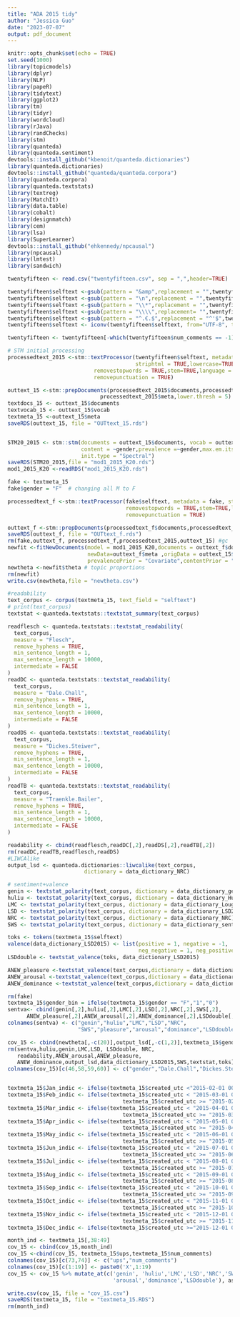 ---
title: "ADA 2015 tidy"
author: "Jessica Guo"
date: "2023-07-07"
output: pdf_document
---

```{r setup, include=FALSE}
knitr::opts_chunk$set(echo = TRUE)
set.seed(1000)
library(topicmodels)
library(dplyr)
library(NLP)
library(papeR)
library(tidytext)
library(ggplot2)
library(tm)
library(tidyr)
library(wordcloud)
library(rJava)
library(randChecks)
library(stm)
library(quanteda)
library(quanteda.sentiment)
devtools::install_github("kbenoit/quanteda.dictionaries") 
library(quanteda.dictionaries)
devtools::install_github("quanteda/quanteda.corpora")
library(quanteda.corpora)
library(quanteda.textstats)
library(textreg)
library(MatchIt)
library(data.table)
library(cobalt)
library(designmatch)
library(cem)
library(lsa)
library(SuperLearner)
devtools::install_github("ehkennedy/npcausal")
library(npcausal)
library(lmtest)
library(sandwich)
```


```{r, processing and STM}
twentyfifteen <- read.csv("twentyfifteen.csv", sep = ",",header=TRUE)

twentyfifteen$selftext <-gsub(pattern = "&amp",replacement = "",twentyfifteen$selftext) # &
twentyfifteen$selftext <-gsub(pattern = "\n",replacement = "",twentyfifteen$selftext) #\n bolden
twentyfifteen$selftext <-gsub(pattern = "\\*",replacement = "",twentyfifteen$selftext) #asterisk
twentyfifteen$selftext <-gsub(pattern = "\\\\",replacement= "",twentyfifteen$selftext) # blackslash
twentyfifteen$selftext <-gsub(pattern = "^.€.$",replacement = "^'$",twentyfifteen$selftext) # apostrophe
twentyfifteen$selftext <- iconv(twentyfifteen$selftext, from="UTF-8", to="ASCII", sub="") # also apostrophe

twentyfifteen <- twentyfifteen[-which(twentyfifteen$num_comments == -1),]

# STM initial processing
processedtext_2015 <-stm::textProcessor(twentyfifteen$selftext, metadata = twentyfifteen, 
                                        striphtml = TRUE,lowercase=TRUE,
                           removestopwords = TRUE,stem=TRUE,language = "en",verbose = TRUE,
                           removepunctuation = TRUE)

outtext_15 <-stm::prepDocuments(processedtext_2015$documents,processedtext_2015$vocab,
                             processedtext_2015$meta,lower.thresh = 5)
textdocs_15 <- outtext_15$documents
textvocab_15 <- outtext_15$vocab
textmeta_15 <-outtext_15$meta
saveRDS(outtext_15, file = "OUTtext_15.rds")


STM20_2015 <- stm::stm(documents = outtext_15$documents, vocab = outtext_15$vocab, K = 20,
                       content = ~gender,prevalence =~gender,max.em.its = 75, data = outtext_15$meta,
                       init.type = "Spectral")
saveRDS(STM20_2015,file = "mod1_2015_K20.rds")
mod1_2015_K20 <-readRDS("mod1_2015_K20.rds")

fake <- textmeta_15
fake$gender = "F"  # changing all M to F

processedtext_f <-stm::textProcessor(fake$selftext, metadata = fake, striphtml = TRUE,lowercase=TRUE,
                                     removestopwords = TRUE,stem=TRUE,language = "en",verbose = TRUE,
                                     removepunctuation = TRUE)

outtext_f <-stm::prepDocuments(processedtext_f$documents,processedtext_f$vocab,processedtext_f$meta,lower.thresh = 5)
saveRDS(outtext_f, file = "OUTtext_f.rds")
rm(fake,outtext_f, processedtext_f,processedtext_2015,outtext_15) #gc
newfit <-fitNewDocuments(model = mod1_2015_K20,documents = outtext_f$documents,
                         newData=outtext_f$meta ,origData = outtext_15$meta,
                         prevalencePrior = "Covariate",contentPrior = "Average",verbose = TRUE)
newtheta <-newfit$theta # topic proportions
rm(newfit)
write.csv(newtheta,file = "newtheta.csv")


```

```{r, other text cov}
#readability
text_corpus <- corpus(textmeta_15, text_field = "selftext")
# print(text_corpus)
textstat <-quanteda.textstats::textstat_summary(text_corpus)

readflesch <- quanteda.textstats::textstat_readability(
  text_corpus,
  measure = "Flesch",
  remove_hyphens = TRUE,
  min_sentence_length = 1,
  max_sentence_length = 10000,
  intermediate = FALSE
)
readDC <- quanteda.textstats::textstat_readability(
  text_corpus,
  measure = "Dale.Chall",
  remove_hyphens = TRUE,
  min_sentence_length = 1,
  max_sentence_length = 10000,
  intermediate = FALSE
)
readDS <- quanteda.textstats::textstat_readability(
  text_corpus,
  measure = "Dickes.Steiwer",
  remove_hyphens = TRUE,
  min_sentence_length = 1,
  max_sentence_length = 10000,
  intermediate = FALSE
)
readTB <- quanteda.textstats::textstat_readability(
  text_corpus,
  measure = "Traenkle.Bailer",
  remove_hyphens = TRUE,
  min_sentence_length = 1,
  max_sentence_length = 10000,
  intermediate = FALSE
)

readability <- cbind(readflesch,readDC[,2],readDS[,2],readTB[,2])
rm(readDC,readTB,readflesch,readDS)
#LIWCAlike
output_lsd <- quanteda.dictionaries::liwcalike(text_corpus, 
                        dictionary = data_dictionary_NRC)

# sentiment+valence
genin <- textstat_polarity(text_corpus, dictionary = data_dictionary_geninqposneg)
huliu <- textstat_polarity(text_corpus, dictionary = data_dictionary_HuLiu)
LMC <- textstat_polarity(text_corpus, dictionary = data_dictionary_LoughranMcDonald)
LSD <- textstat_polarity(text_corpus, dictionary = data_dictionary_LSD2015)
NRC <- textstat_polarity(text_corpus, dictionary = data_dictionary_NRC)
SWS <- textstat_polarity(text_corpus, dictionary = data_dictionary_sentiws)

toks <- tokens(textmeta_15$selftext)
valence(data_dictionary_LSD2015) <- list(positive = 1, negative = -1, 
                                         neg_negative = 1, neg_positive = -1)
LSDdouble <- textstat_valence(toks, data_dictionary_LSD2015)

ANEW_pleasure <-textstat_valence(text_corpus,dictionary = data_dictionary_ANEW["pleasure"])
ANEW_arousal <-textstat_valence(text_corpus,dictionary = data_dictionary_ANEW["arousal"])
ANEW_dominance <-textstat_valence(text_corpus,dictionary = data_dictionary_ANEW["dominance"])

rm(fake)
textmeta_15$gender_bin = ifelse(textmeta_15$gender == "F","1","0")
sentva<- cbind(genin[,2],huliu[,2],LMC[,2],LSD[,2],NRC[,2],SWS[,2],
      ANEW_pleasure[,2],ANEW_arousal[,2],ANEW_dominance[,2],LSDdouble[,2],textmeta_15$gender_bin)
colnames(sentva) <- c("genin","huliu","LMC","LSD","NRC",
                      "SWS","pleasure","arousal","dominance","LSDdouble","gender")

cov_15 <- cbind(newtheta[,-c(20)],output_lsd[,-c(1,2)],textmeta_15$gender_bin,sentva[,-c(11)],readability[,-c(1)])
rm(sentva,huliu,genin,LMC,LSD, LSDdouble, NRC,
   readability,ANEW_arousal,ANEW_pleasure,
   ANEW_dominance,output_lsd,data_dictionary_LSD2015,SWS,textstat,toks)
colnames(cov_15)[c(46,58,59,60)] <- c("gender","Dale.Chall","Dickes.Steiwer","Traenkle.Bailer")


textmeta_15$Jan_indic <- ifelse(textmeta_15$created_utc <"2015-02-01 00:00:00", "1","0")
textmeta_15$Feb_indic <- ifelse(textmeta_15$created_utc < "2015-03-01 00:00:00" &
                                    textmeta_15$created_utc >= "2015-02-01 00:00:00", "1","0")
textmeta_15$Mar_indic <- ifelse(textmeta_15$created_utc < "2015-04-01 00:00:00" &
                                    textmeta_15$created_utc >= "2015-03-01 00:00:00", "1","0")
textmeta_15$Apr_indic <- ifelse(textmeta_15$created_utc < "2015-05-01 00:00:00" &
                                    textmeta_15$created_utc >= "2015-04-01 00:00:00", "1","0")
textmeta_15$May_indic <- ifelse(textmeta_15$created_utc < "2015-06-01 00:00:00" &
                                    textmeta_15$created_utc >= "2015-05-01 00:00:00", "1","0")
textmeta_15$Jun_indic <- ifelse(textmeta_15$created_utc < "2015-07-01 00:00:00" &
                                    textmeta_15$created_utc >= "2015-06-01 00:00:00", "1","0")
textmeta_15$Jul_indic <- ifelse(textmeta_15$created_utc < "2015-08-01 00:00:00" &
                                    textmeta_15$created_utc >= "2015-07-01 00:00:00", "1","0")
textmeta_15$Aug_indic <- ifelse(textmeta_15$created_utc < "2015-09-01 00:00:00" &
                                    textmeta_15$created_utc >= "2015-08-01 00:00:00", "1","0")
textmeta_15$Sep_indic <- ifelse(textmeta_15$created_utc < "2015-10-01 00:00:00" &
                                    textmeta_15$created_utc >= "2015-09-01 00:00:00", "1","0")
textmeta_15$Oct_indic <- ifelse(textmeta_15$created_utc < "2015-11-01 00:00:00" &
                                    textmeta_15$created_utc >= "2015-10-01 00:00:00", "1","0")
textmeta_15$Nov_indic <- ifelse(textmeta_15$created_utc < "2015-12-01 00:00:00" &
                                    textmeta_15$created_utc >= "2015-11-01 00:00:00", "1","0")
textmeta_15$Dec_indic <- ifelse(textmeta_15$created_utc >="2015-12-01 00:00:00", "1","0")

month_ind <- textmeta_15[,38:49]
cov_15 <- cbind(cov_15,month_ind)
cov_15 <-cbind(cov_15, textmeta_15$ups,textmeta_15$num_comments)
colnames(cov_15)[c(73,74)] <- c("ups","num_comments")
colnames(cov_15)[c(1:19)] <- paste0('X',1:19)
cov_15 <- cov_15 %>% mutate_at(c('genin', 'huliu','LMC','LSD','NRC','SWS','pleasure',
                                 'arousal','dominance','LSDdouble'), as.numeric)

write.csv(cov_15, file = "cov_15.csv")
saveRDS(textmeta_15, file = "textmeta_15.RDS")
rm(month_ind)
```
